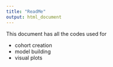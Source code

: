```yaml
---
title: "ReadMe"
output: html_document
---
```


This document has all the codes used for 

- cohort creation
- model building
- visual plots